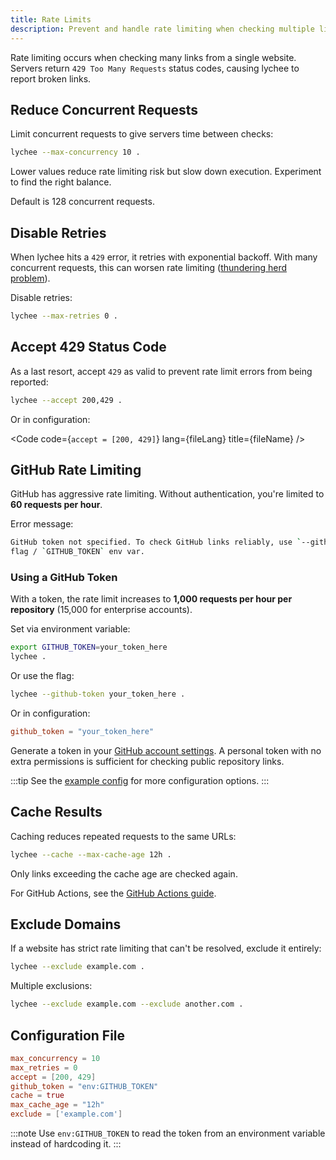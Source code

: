 ```yaml
---
title: Rate Limits
description: Prevent and handle rate limiting when checking multiple links from the same domain.
---
```



Rate limiting occurs when checking many links from a single website. Servers return `429 Too Many Requests` status codes, causing lychee to report broken links.

## Reduce Concurrent Requests

Limit concurrent requests to give servers time between checks:

```bash
lychee --max-concurrency 10 .
```

Lower values reduce rate limiting risk but slow down execution. Experiment to find the right balance.

Default is 128 concurrent requests.

## Disable Retries

When lychee hits a `429` error, it retries with exponential backoff. With many concurrent requests, this can worsen rate limiting ([thundering herd problem](https://en.wikipedia.org/wiki/Thundering_herd_problem)).

Disable retries:

```bash
lychee --max-retries 0 .
```

## Accept 429 Status Code

As a last resort, accept `429` as valid to prevent rate limit errors from being reported:

```bash
lychee --accept 200,429 .
```

Or in configuration:

<Code code={`accept = [200, 429]`} lang={fileLang} title={fileName} />

## GitHub Rate Limiting

GitHub has aggressive rate limiting. Without authentication, you're limited to **60 requests per hour**.

Error message:

```bash
GitHub token not specified. To check GitHub links reliably, use `--github-token`
flag / `GITHUB_TOKEN` env var.
```

### Using a GitHub Token

With a token, the rate limit increases to **1,000 requests per hour per repository** (15,000 for enterprise accounts).

Set via environment variable:

```bash
export GITHUB_TOKEN=your_token_here
lychee .
```

Or use the flag:

```bash
lychee --github-token your_token_here .
```

Or in configuration:

```toml title="lychee.toml"
github_token = "your_token_here"
```

Generate a token in your [GitHub account settings](https://github.com/settings/tokens). A personal token with no extra permissions is sufficient for checking public repository links.

:::tip
See the [example config](https://github.com/lycheeverse/lychee/blob/master/lychee.example.toml) for more configuration options.
:::

## Cache Results

Caching reduces repeated requests to the same URLs:

```bash
lychee --cache --max-cache-age 12h .
```

Only links exceeding the cache age are checked again.

For GitHub Actions, see the [GitHub Actions guide](/guides/github-actions#caching).

## Exclude Domains

If a website has strict rate limiting that can't be resolved, exclude it entirely:

```bash
lychee --exclude example.com .
```

Multiple exclusions:

```bash
lychee --exclude example.com --exclude another.com .
```

## Configuration File

```toml title="lychee.toml"
max_concurrency = 10
max_retries = 0
accept = [200, 429]
github_token = "env:GITHUB_TOKEN"
cache = true
max_cache_age = "12h"
exclude = ['example.com']
```

:::note
Use `env:GITHUB_TOKEN` to read the token from an environment variable instead of hardcoding it.
:::
